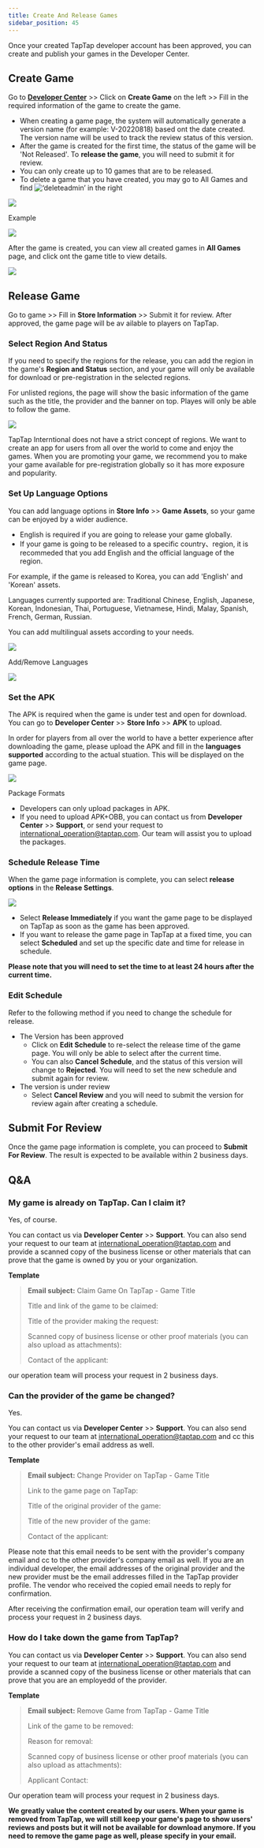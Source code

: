 ```yaml
---
title: Create And Release Games
sidebar_position: 45
---
```



Once your created TapTap developer account has been approved, you can create and publish your games in the Developer Center.

## Create Game

Go to **<Blue>[Developer Center](https://developer.taptap.io/)</Blue>** >> Click on **<Blue>Create Game</Blue>** on the left >> Fill in the required information of the game to create the game.

- When creating a game page, the system will automatically generate a version name (for example: V-20220818) based ont the date created. The version name will be used to track the review status of this version.
- After the game is created for the first time, the status of the game will be 'Not Released'. To **<Blue>release the game</Blue>**, you will need to submit it for review.
- You can only create up to 10 games that are to be released.
- To delete a game that you have created, you may go to <Blue>All Games</Blue> and find ![‘deleteadmin’](https://img.tapimg.com/market/images/2e5c836549d866d6d44036d158095cbb.png) in the right

![](/img/DC-v2/create-V2en-1.png)

Example

![](/img/DC-v2/create-V2en-2.png)

After the game is created, you can view all created games in **<Blue>All Games</Blue>** page, and click ont the game title to view details.

![](/img/DC-v2/create-V2en-3.png)

## Release Game

Go to game >> Fill in **<Blue> Store Information</Blue>** >> Submit it for review. After approved, the game page will be av ailable to players on TapTap.

### Select Region And Status

If you need to specify the regions for the release, you can add the region in the game's **<Blue>Region and Status</Blue>** section, and your game will only be available for download or pre-registration in the selected regions.

For unlisted regions, the page will show the basic information of the game such as the title, the provider and the banner on top. Playes will only be able to follow the game.

![](/img/DC-v2/create-V2en-4.png)

TapTap Interntional does not have a strict concept of regions. We want to create an app for users from all over the world to come and enjoy the games. When you are promoting your game, we recommend you to make your game available for pre-registration globally so it has more exposure and popularity.

### Set Up Language Options

You can add language options in **<Blue>Store Info</Blue>** >> **<Blue>Game Assets</Blue>**, so your game can be enjoyed by a wider audience.

- English is required if you are going to release your game globally.
- If your game is going to be released to a specific country、region, it is recommeded that you add English and the official language of the region.

For example, if the game is released to Korea, you can add 'English' and 'Korean' assets.

Languages currently supported are: Traditional Chinese, English, Japanese, Korean, Indonesian, Thai, Portuguese, Vietnamese, Hindi, Malay, Spanish, French, German, Russian.

You can add multilingual assets according to your needs.

![](/img/DC-v2/create-V2en-5.png)


Add/Remove Languages

![](/img/DC-v2/create-V2EN-6.png)

### Set the APK

The APK is required when the game is under test and open for download. You can go to **<Blue>Developer Center</Blue>** >> **<Blue>Store Info</Blue>** >> **<Blue>APK</Blue>** to upload.

In order for players from all over the world to have a better experience after downloading the game, please upload the APK and fill in the **<Blue>languages supported</Blue>** according to the actual stuation. This will be displayed on the game page.

![](/img/DC-v2/create-V2EN-7.png)

Package Formats

- Developers can only upload packages in APK.
- If you need to upload APK+OBB, you can contact us from **<Blue>Developer Center</Blue>** >> **<Blue>Support</Blue>**, or send your request to [international_operation@taptap.com](mailto:international_operation@taptap.com). Our team will assist you to upload the packages.

### Schedule Release Time

When the game page information is complete, you can select **<Blue>release options</Blue>** in the **<Blue>Release Settings</Blue>**.

![](/img/DC-v2/create-V2EN-8.png)

- Select **<Blue>Release Immediately</Blue>** if you want the game page to be displayed on TapTap as soon as the game has been approved.
- If you want to release the game page in TapTap at a fixed time, you can select **<Blue>Scheduled</Blue>** and set up the specific date and time for release in schedule.

**Please note that you will need to set the time to at least 24 hours after the current time.**

### Edit Schedule

Refer to the following method if you need to change the schedule for release.

- The Version has been approved
  - Click on **<Blue>Edit Schedule</Blue>** to re-select the release time of the game page. You will only be able to select after the current time.
  - You can also **<Blue>Cancel Schedule</Blue>**, and the status of this version will change to **<Blue>Rejected</Blue>**. You will need to set the new schedule and submit again for review.
- The version is under review
  - Select **<Blue>Cancel Review</Blue>** and you will need to submit the version for review again after creating a schedule.

## Submit For Review

Once the game page information is complete, you can proceed to **<Blue>Submit For Review</Blue>**. The result is expected to be available within 2 business days.

## Q&A

### My game is already on TapTap. Can I claim it?

Yes, of course.

You can contact us via **<Blue>Developer Center</Blue>** >> **<Blue>Support</Blue>**. You can also send your request to our team at [international_operation@taptap.com](mailto:international_operation@taptap.com) and provide a scanned copy of the business license or other materials that can prove that the game is owned by you or your organization.

**Template**

> **Email subject:** Claim Game On TapTap - Game Title
>
> Title and link of the game to be claimed:
>
> Title of the provider making the request:
>
> Scanned copy of business license or other proof materials (you can also upload as attachments):
>
> Contact of the applicant:

our operation team will process your request in 2 business days.

### Can the provider of the game be changed?

Yes.

You can contact us via **<Blue>Developer Center</Blue>** >> **<Blue>Support</Blue>**. You can also send your request to our team at [international_operation@taptap.com](mailto:international_operation@taptap.com) and cc this to the other provider's email address as well.

**Template**

> **Email subject:** Change Provider on TapTap - Game Title
>
> Link to the game page on TapTap:
>
> Title of the original provider of the game:
>
> Title of the new provider of the game:
>
> Contact of the applicant:

Please note that this email needs to be sent with the provider's company email and cc to the other provider's company email as well. If you are an individual developer, the email addresses of the original provider and the new provider must be the email addresses filled in the TapTap provider profile. The vendor who received the copied email needs to reply for confirmation.

After receiving the confirmation email, our operation team will verify and process your request in 2 business days.

### How do I take down the game from TapTap?

You can contact us via **<Blue>Developer Center</Blue>** >> **<Blue>Support</Blue>**. You can also send your request to our team at [international_operation@taptap.com](mailto:international_operation@taptap.com) and provide a scanned copy of the business license or other materials that can prove that you are an employedd of the provider.

**Template**

> **Email subject:** Remove Game from TapTap - Game Title
>
> Link of the game to be removed:
>
> Reason for removal:
>
> Scanned copy of business license or other proof materials (you can also upload as attachments):
>
> Applicant Contact:

Our operation team will process your request in 2 business days.

**We greatly value the content created by our users. When your game is removed from TapTap, we will still keep your game's page to show users' reviews and posts but it will not be available for download anymore. If you need to remove the game page as well, please specify in your email.**

